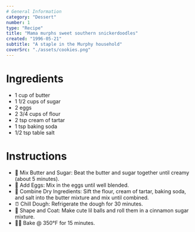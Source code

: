 ```yaml
---
# General Information
category: "Dessert"
number: 1
type: "Recipe"
title: "Mama murphs sweet southern snickerdoodles"
created: "1996-05-21"
subtitle: "A staple in the Murphy household"
coverSrc: "./assets/cookies.png"
---
```


# Ingredients

- 1 cup of butter
- 1 1/2 cups of sugar
- 2 eggs
- 2 3/4 cups of flour
- 2 tsp cream of tartar
- 1 tsp baking soda
- 1/2 tsp table salt

# Instructions

- 🧈 Mix Butter and Sugar: Beat the butter and sugar together until creamy (about 5 minutes).
- 🥚 Add Eggs: Mix in the eggs until well blended.
- 🥣 Combine Dry Ingredients: Sift the flour, cream of tartar, baking soda, and salt into the butter mixture and mix until combined.
- ⏰ Chill Dough: Refrigerate the dough for 30 minutes.
- 🧥 Shape and Coat: Make cute lil balls and roll them in a cinnamon sugar mixture.
- 🧑‍🍳 Bake @ 350°F for 15 minutes.
